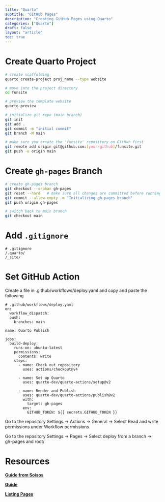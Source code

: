 ```yaml
---
title: "Quarto"
subtitle: "GitHub Pages"
description: "Creating GitHub Pages using Quarto"
categories: ["Quarto"]
draft: false
layout: "article"
toc: true
---
```


# Create Quarto Project

```.bash
# create scaffolding
quarto create-project proj_name --type website 

# move into the project directory
cd funsite

# preview the template website
quarto preview
```

```.bash
# initialize git repo (main branch)
git init
git add .
git commit -m "initial commit"
git branch -M main

# make sure you create the 'funsite' repository on GitHub first
git remote add origin git@github.com:[your-github]/funsite.git
git push -u origin main
```

# Create `gh-pages` Branch

```.bash
# create gh-pages branch
git checkout --orphan gh-pages
git reset --hard   # make sure all changes are committed before running this!
git commit --allow-empty -m "Initializing gh-pages branch"
git push origin gh-pages

# switch back to main branch
git checkout main
```

# Add `.gitignore`

```.custom-code
# .gitignore
/.quarto/
/_site/
```

# Set GitHub Action

Create a file in .github/workflows/deploy.yaml and copy and paste the following

```.custom-code
# .github/workflows/deploy.yaml
on:
  workflow_dispatch:
  push:
    branches: main

name: Quarto Publish

jobs:
  build-deploy:
    runs-on: ubuntu-latest
    permissions:
      contents: write
    steps:
      - name: Check out repository
        uses: actions/checkout@v4

      - name: Set up Quarto
        uses: quarto-dev/quarto-actions/setup@v2

      - name: Render and Publish
        uses: quarto-dev/quarto-actions/publish@v2
        with:
          target: gh-pages
        env:
          GITHUB_TOKEN: ${{ secrets.GITHUB_TOKEN }}
```

Go to the repository Settings -> Actions -> General -> Select Read and write permissions under Workflow permissions

Go to the repository Settings -> Pages -> Select deploy from a branch -> gh-pages and root/


# Resources

[**Guide from Soisos**](https://soisos.com/?p=383)

[**Guide**](https://quarto.org/docs/guide/)

[**Listing Pages**](https://quarto.org/docs/websites/website-listings.html)
